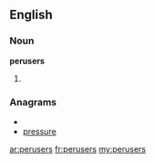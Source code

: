 ==English==

===Noun===
'''perusers'''

# {{plural of|[[peruser]]}}

===Anagrams===
* {{alphagram|eeprrssu}}
* [[pressure#English|pressure]]

[[ar:perusers]]
[[fr:perusers]]
[[my:perusers]]